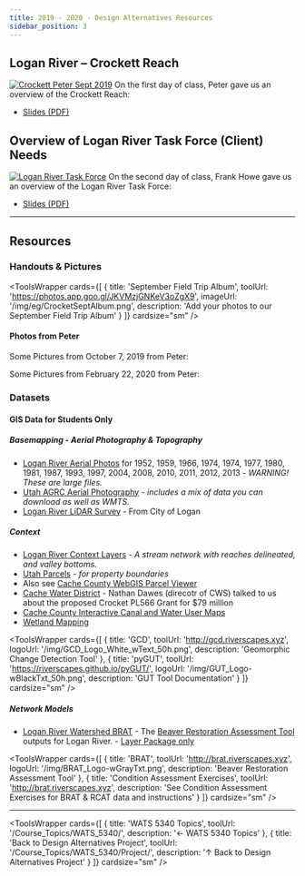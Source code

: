 ```yaml
---
title: 2019 - 2020 - Design Alternatives Resources
sidebar_position: 3
---
```



## Logan River – Crockett Reach

[![Crockett Peter Sept 2019](/img/projects/Crockett_Peter_Sept2019.png)](https://s3-us-west-2.amazonaws.com/etalweb.joewheaton.org/Courses/WATS5350/2019/Station/CrockettProjectArea.pdf)
On the first day of class, Peter gave us an overview of the Crockett Reach:
- [Slides (PDF)](https://s3-us-west-2.amazonaws.com/etalweb.joewheaton.org/Courses/WATS5350/2019/Station/CrockettProjectArea.pdf)

## Overview of Logan River Task Force (Client) Needs


[![Logan River Task Force](/img/eg/LoganRiverTaskForce.png)](https://s3-us-west-2.amazonaws.com/etalweb.joewheaton.org/Courses/WATS5340/2019/LRR_WATSCapstone2018.pdf)
On the second day of class, Frank Howe gave us an overview of the Logan River Task Force:
- [Slides (PDF)](https://s3-us-west-2.amazonaws.com/etalweb.joewheaton.org/Courses/WATS5340/2019/LRR_WATSCapstone2018.pdf)

------

## Resources


### Handouts & Pictures


<ToolsWrapper
  cards={[
	{
	  title: 'September Field Trip Album',
	  toolUrl: 'https://photos.app.goo.gl/JKVMzjGNKeV3oZgX9',
	  imageUrl: '/img/eg/CrocketSeptAlbum.png',
	  description: 'Add your photos to our September Field Trip Album'
	}
  ]}
  cardsize="sm"
/>


#### Photos from Peter

Some Pictures from October 7, 2019 from Peter:



<GoogleSlides
  src="https://docs.google.com/presentation/d/e/2PACX-1vT1y0RO_ulI-daKfUGwSmU6Onm988y--Hwy5CKcyHJ6N2ttv1KL9iZoSLc31waw2Q/embed?start=false&loop=false&delayms=3000"
  title="Photos from Peter – October 7, 2019"
  width={960}
  height={749}
/>

Some Pictures from February 22, 2020 from Peter:

<GoogleSlides
  src="https://docs.google.com/presentation/d/e/2PACX-1vQdtjxvYHZ1aJ_1lvSM6XLXG1WpwFO1SZ7f3jfEoQJpi6DOBVQmHv4UV4YTkALO3Q/embed?start=false&loop=false&delayms=3000"
  title="Photos from Peter – February 22, 2020"
  width={960}
  height={749}
/>



### Datasets

#### GIS Data for Students Only

##### Basemapping - Aerial Photography & Topography

- [Logan River Aerial Photos](https://usu.box.com/v/LoganRiverAPs) for 1952, 1959, 1966, 1974, 1974, 1977, 1980, 1981, 1987, 1993, 1997, 2004, 2008, 2010, 2011, 2012, 2013 - _WARNING! These are large files._
- [Utah AGRC Aerial Photography](https://gis.utah.gov/data/aerial-photography/) - _includes a mix of data you can download as well as WMTS._
- [Logan River LiDAR Survey](https://usu.box.com/v/LoganRiverLiDAR) - From City of Logan


##### Context
-  [Logan River Context Layers](https://usu.box.com/s/8y151kzgf489yxnrb9mo8vtupf4n5eet) - _A stream network with reaches delineated, and valley bottoms._
-  [Utah Parcels](https://gis.utah.gov/data/cadastre/parcels/) - _for property boundaries_
  - Also see [Cache County WebGIS Parcel Viewer](https://www.cachecounty.org/gis/property-/-parcel-viewer.html+)
- [Cache Water District](https://www.cachewaterdistrict.com/) - Nathan Dawes (direcotr of CWS) talked to us about the proposed Crocket PL566 Grant for  $79 million 
- [Cache County Interactive Canal and Water User Maps](https://www.cachecounty.org/gis/canal-interactive-web-maps.html)
-  [Wetland Mapping](https://gis.utah.gov/data/water/wetlands/)




<ToolsWrapper
  cards={[
	{
	  title: 'GCD',
	  toolUrl: 'http://gcd.riverscapes.xyz',
	  logoUrl: '/img/GCD_Logo_White_wText_50h.png',
	  description: 'Geomorphic Change Detection Tool'
	},
	{
	  title: 'pyGUT',
	  toolUrl: 'https://riverscapes.github.io/pyGUT/',
	  logoUrl: '/img/GUT_Logo-wBlackTxt_50h.png',
	  description: 'GUT Tool Documentation'
	}
  ]}
  cardsize="sm"
/>


##### Network Models

* [Logan River Watershed BRAT](https://s3-us-west-2.amazonaws.com/etalweb.joewheaton.org/Courses/WATS5340/2018/Excercises/Condition/Et_Al_16010203_BRAT.zip) <i class="fa fa-file-archive-o" aria-hidden="true"></i> -  The [Beaver Restoration Assessment Tool](http://brat.riverscapes.xyz) outputs for Logan River. - [Layer Package only](https://s3-us-west-2.amazonaws.com/etalweb.joewheaton.org/Courses/WATS5340/2018/Excercises/Condition/LittleBearLogan_BRAT.lpk)


<ToolsWrapper
  cards={[
	{
	  title: 'BRAT',
	  toolUrl: 'http://brat.riverscapes.xyz',
	  logoUrl: '/img/BRAT_Logo-wGrayTxt.png',
	  description: 'Beaver Restoration Assessment Tool'
	},
	{
	  title: 'Condition Assessment Exercises',
	  toolUrl: 'http://brat.riverscapes.xyz',
	  description: 'See Condition Assessment Exercises for BRAT & RCAT data and instructions'
	}
  ]}
  cardsize="sm"
/>

-----


<ToolsWrapper
  cards={[
	{
	  title: 'WATS 5340 Topics',
	  toolUrl: '/Course_Topics/WATS_5340/',
	  description: '← WATS 5340 Topics'
	},
	{
	  title: 'Back to Design Alternatives Project',
	  toolUrl: '/Course_Topics/WATS_5340/Project/',
	  description: '↑ Back to Design Alternatives Project'
	}
  ]}
  cardsize="sm"
/>

